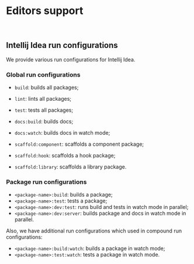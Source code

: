 
<Meta title="Editors support" />

# Editors support

<br />

## Intellij Idea run configurations

We provide various run configurations for Intellij Idea.

### Global run configurations

- `build`: builds all packages;
- `lint`: lints all packages;
- `test`: tests all packages;

- `docs:build`: builds docs;
- `docs:watch`: builds docs in watch mode;

- `scaffold:component`: scaffolds a component package;
- `scaffold:hook`: scaffolds a hook package;
- `scaffold:library`: scaffolds a library package.

### Package run configurations

- `<package-name>:build`: builds a package;
- `<package-name>:test`: tests a package;
- `<package-name>:dev:test`: runs build and tests in watch mode in parallel;
- `<package-name>:dev:server`: builds package and docs in watch mode in parallel.

Also, we have additional run configurations which used in compound run configurations:

- `<package-name>:build:watch`: builds a package in watch mode;
- `<package-name>:test:watch`: tests a package in watch mode.
